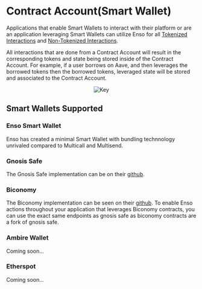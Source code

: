

# Contract Account(Smart Wallet)

Applications that enable Smart Wallets to interact with their platform or are an application leveraging Smart Wallets can utilize Enso for all [Tokenized Interactions](../concepts/tokenized-nontokenized/tokenized.mdx) and [Non-Tokenized Interactions](../concepts/tokenized-nontokenized/nontokenized.mdx).

All interactions that are done from a Contract Account will result in the corresponding tokens and state being stored inside of the Contract Account.  For example, if a user borrows on Aave, and then leverages the borrowed tokens then the borrowed tokens, leveraged state will be stored and associated to the Contract Account.

<center><Image src={smart_img} alt="Key" width={500} height={500} /></center>



## Smart Wallets Supported

### Enso Smart Wallet
Enso has created a minimal Smart Wallet with bundling technnology unrivaled compared to Multicall and Multisend.    


### Gnosis Safe

The Gnosis Safe implementation can be on their [github](https://github.com/safe-global/safe-contracts). 


### Biconomy

The Biconomy implementation can be seen on their [github](https://github.com/bcnmy/scw-contracts).  To enable Enso actions throughout your application that leverages Biconomy contracts, you can use the exact same endpoints as gnosis safe as biconomy contracts are a fork of gnosis safe.


### Ambire Wallet

Coming soon...


### Etherspot

Coming soon...
